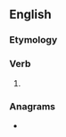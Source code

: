 ==English==

===Etymology===
{{suffix|en|became|est}}

===Verb===
{{head|en|verb form|cat2=verb simple past forms|cat3=second-person singular forms}}

# {{lb|en|archaic}} {{second-person singular past of|become|lang=en}}

===Anagrams===
* {{anagrams|en|a=abceemst|Catembes}}